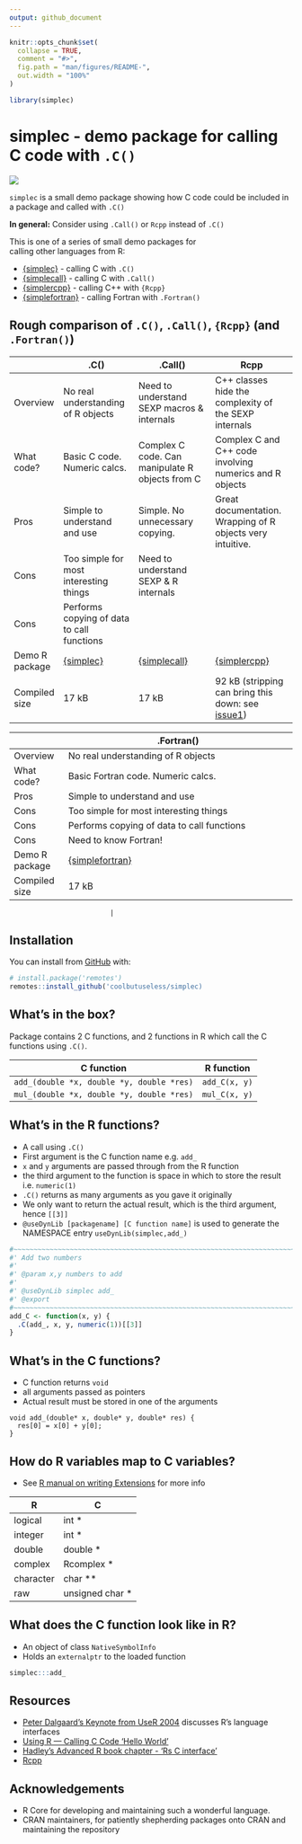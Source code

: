 ```yaml
---
output: github_document
---
```


<!-- README.md is generated from README.Rmd. Please edit that file -->

```r
knitr::opts_chunk$set(
  collapse = TRUE,
  comment = "#>",
  fig.path = "man/figures/README-",
  out.width = "100%"
)

library(simplec)
```

# simplec - demo package for calling C code with `.C()`

<!-- badges: start -->
![](https://img.shields.io/badge/cool-useless-green.svg)
<!-- badges: end -->

`simplec` is a small demo package showing how C code could be included
in a package and called with `.C()`

**In general:** Consider using `.Call()` or `Rcpp` instead of `.C()`



This is one of a series of small demo packages for  
calling other languages from R:

* [{simplec}](https://github.com/coolbutuseless/simplec) - calling C with `.C()`
* [{simplecall}](https://github.com/coolbutuseless/simplecall) - calling C with `.Call()`
* [{simplercpp}](https://github.com/coolbutuseless/simplercpp) - calling C++ with `{Rcpp}`
* [{simplefortran}](https://github.com/coolbutuseless/simplefortran) - calling Fortran with `.Fortran()`


## Rough comparison of `.C()`, `.Call()`, `{Rcpp}`  (and `.Fortran()`)

|                | .C()                                                   | .Call()                                                      | Rcpp                                                         |
|----------------|--------------------------------------------------------|--------------------------------------------------------------|--------------------------------------------------------------|
| Overview       | No real understanding of R objects                     | Need to understand SEXP macros & internals                   | C++ classes hide the complexity of the SEXP internals        |
| What code?     | Basic C code. Numeric calcs.                           | Complex C code. Can manipulate R objects from C              | Complex C and C++ code involving numerics and R objects      |
| Pros           | Simple to understand and use                           | Simple. No unnecessary copying.                              | Great documentation.  Wrapping of R objects very intuitive.  |
| Cons           | Too simple for most interesting things                 | Need to understand SEXP & R internals                        |                                                              |
| Cons           | Performs copying of data to call functions             |                                                              |                                                              |
| Demo R package | [{simplec}](https://github.com/coolbutuseless/simplec) | [{simplecall}](https://github.com/coolbutuseless/simplecall) | [{simplercpp}](https://github.com/coolbutuseless/simplercpp) |
| Compiled size  |  17 kB                                                 |   17 kB                                                      | 92 kB  (stripping can bring this down: see [issue1](https://github.com/coolbutuseless/simplercpp/issues/1))|



|                | .Fortran()                                                         |
|----------------|--------------------------------------------------------------------|
| Overview       | No real understanding of R objects                                 |
| What code?     | Basic Fortran code. Numeric calcs.                                 |
| Pros           | Simple to understand and use                                       |
| Cons           | Too simple for most interesting things                             |
| Cons           | Performs copying of data to call functions                         |
| Cons           | Need to know Fortran!                                              |
| Demo R package | [{simplefortran}](https://github.com/coolbutuseless/simplefortran) |
| Compiled size  |  17 kB                                                             |

                             |

## Installation

You can install from [GitHub](https://github.com/coolbutuseless/simplec) with:

``` r
# install.package('remotes')
remotes::install_github('coolbutuseless/simplec)
```

## What's in the box?

Package contains 2 C functions, and 2 functions in R which call the C functions 
using `.C()`.

| C function                                | R function   |
|-------------------------------------------|--------------|
| `add_(double *x, double *y, double *res)` | `add_C(x, y)`  |
| `mul_(double *x, double *y, double *res)` | `mul_C(x, y)`  |



## What's in the R functions?

* A call using `.C()`
* First argument is the C function name e.g. `add_`
* `x` and `y` arguments are passed through from the R function
* the third argument to the function is space in which to store the result 
  i.e. `numeric(1)`
* `.C()` returns as many arguments as you gave it originally
* We only want to return the actual result, which is the third argument, 
  hence `[[3]]`
* `@useDynLib [packagename] [C function name]` is used to generate the NAMESPACE
  entry `useDynLib(simplec,add_)`

```r
#~~~~~~~~~~~~~~~~~~~~~~~~~~~~~~~~~~~~~~~~~~~~~~~~~~~~~~~~~~~~~~~~~~~~~~~~~~~~~
#' Add two numbers
#'
#' @param x,y numbers to add
#'
#' @useDynLib simplec add_
#' @export
#~~~~~~~~~~~~~~~~~~~~~~~~~~~~~~~~~~~~~~~~~~~~~~~~~~~~~~~~~~~~~~~~~~~~~~~~~~~~~
add_C <- function(x, y) {
  .C(add_, x, y, numeric(1))[[3]]
}
```


## What's in the C functions?

* C function returns `void`
* all arguments passed as pointers
* Actual result must be stored in one of the arguments

```
void add_(double* x, double* y, double* res) {
  res[0] = x[0] + y[0];
}
```

## How do R variables map to C variables?

* See [R manual on writing Extensions](https://cran.r-project.org/doc/manuals/R-exts.html#Interface-functions-_002eC-and-_002eFortran) for more info

| R         | C               |
|-----------|-----------------|
| logical   | int *           |
| integer   | int *           |
| double    | double *        |
| complex   | Rcomplex *      |
| character | char **         |
| raw       | unsigned char * |





## What does the C function look like in R?

* An object of class `NativeSymbolInfo`
* Holds an `externalptr` to the loaded function

```r
simplec:::add_
```




## Resources

* [Peter Dalgaard's Keynote from UseR 2004](http://www.ci.tuwien.ac.at/Conferences/useR-2004/Keynotes/Dalgaard.pdf) 
discusses R's language interfaces
* [Using R — Calling C Code ‘Hello World’](http://mazamascience.com/WorkingWithData/?p=1067)
* [Hadley's Advanced R book chapter - 'Rs C interface'](http://adv-r.had.co.nz/C-interface.html)
* [Rcpp](https://cran.r-project.org/package=Rcpp)

## Acknowledgements

* R Core for developing and maintaining such a wonderful language.
* CRAN maintainers, for patiently shepherding packages onto CRAN and maintaining
  the repository
